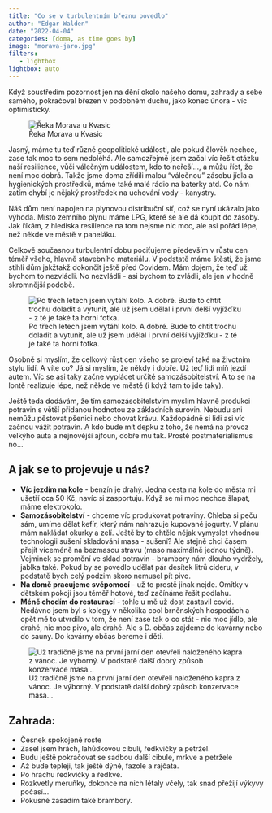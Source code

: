 ```yaml
---
title: "Co se v turbulentním březnu povedlo"
author: "Edgar Walden"
date: "2022-04-04"
categories: [doma, as time goes by]
image: "morava-jaro.jpg"
filters:
   - lightbox
lightbox: auto
---
```

Když soustředím pozornost jen na dění okolo našeho domu, zahrady a sebe samého, pokračoval březen v podobném duchu, jako konec února - víc optimisticky. 

![Řeka Morava u Kvasic](morava-jaro.jpg)

Jasný, máme tu teď různé geopolitické události, ale pokud člověk nechce, zase tak moc to sem nedoléhá. Ale samozřejmě jsem začal víc řešit otázku naší resilience, vůči válečným událostem, kdo to neřeší…, a můžu říct, že není moc dobrá. Takže jsme doma zřídili malou “válečnou” zásobu jídla a hygienických prostředků, máme také malé rádio na baterky atd. Co nám zatím chybí je nějaký prostředek na uchování vody - kanystry.

Náš dům není napojen na plynovou distribuční síť, což se nyní ukázalo jako výhoda. Místo zemního plynu máme LPG, které se ale dá koupit do zásoby. Jak říkám, z hlediska resilience na tom nejsme nic moc, ale asi pořád lépe, než někde ve městě v paneláku.

Celkově současnou turbulentní dobu pociťujeme především v růstu cen téměř všeho, hlavně stavebního materiálu. V podstatě máme štěstí, že jsme stihli dům jakžtakž dokončit ještě před Covidem. Mám dojem, že teď už bychom to nezvládli. No nezvládli - asi bychom to zvládli, ale jen v hodně skromnější podobě.

![Po třech letech jsem vytáhl kolo. A dobré. Bude to chtít trochu doladit a vytunit, ale už jsem udělal i první delší vyjížďku - z té je také ta horní fotka.](kolo-jaro.jpg)


Osobně si myslím, že celkový růst cen všeho se projeví také na životním stylu lidí. A víte co? Já si myslím, že někdy i dobře. Už teď lidi míň jezdí autem. Víc se asi taky začne vyplácet určité samozásobitelství. A to se na lontě realizuje lépe, než někde ve městě (i když tam to jde taky). 

Ještě teda dodávám, že tím samozásobitelstvím myslím hlavně produkci potravin s větší přidanou hodnotou ze základních surovin. Nebudu ani nemůžu pěstovat pšenici nebo chovat krávu. Každopádně si lidi asi víc začnou vážit potravin. A kdo bude mít depku z toho, že nemá na provoz velkýho auta a nejnovější ajfoun, dobře mu tak. Prostě postmaterialismus no…

## A jak se to projevuje u nás?

- **Víc jezdím na kole** - benzín je drahý. Jedna cesta na kole do města mi ušetří cca 50 Kč, navíc si zasportuju. Když se mi moc nechce šlapat, máme elektrokolo.
- **Samozásobitelství** - chceme víc produkovat potraviny. Chleba si peču sám, umíme dělat kefír, který nám nahrazuje kupované jogurty. V plánu mám nakládat okurky a zelí. Ještě by to chtělo nějak vymyslet vhodnou technologii sušení skladování masa - sušení? Ale stejně chci časem přejít víceméně na bezmasou stravu (maso maximálně jednou týdně). Vejminek se promění ve sklad potravin - brambory nám dlouho vydržely, jablka také. Pokud by se povedlo udělat pár desítek litrů cideru, v podstatě bych celý podzim skoro nemusel pít pivo.
- **Na domě pracujeme svépomocí** - už to prostě jinak nejde. Omítky v dětském pokoji jsou téměř hotové, teď začínáme řešit podlahu.
- **Méně chodím do restaurací** - tohle u mě už dost zastavil covid. Nedávno jsem byl s kolegy v několika cool brněnských hospodách a opět mě to utvrdilo v tom, že není zase tak o co stát - nic moc jídlo, ale drahé, nic moc pivo, ale drahé. Ale s D. občas zajdeme do kavárny nebo do sauny. Do kavárny občas bereme i děti.

![Už tradičně jsme na první jarní den otevřeli naloženého kapra z vánoc. Je výborný. V podstatě další dobrý způsob konzervace masa...](nalozeny-kapr.jpg)

## Zahrada:

- Česnek spokojeně roste
- Zasel jsem hrách, lahůdkovou cibuli, ředkvičky a petržel.
- Budu ještě pokračovat se sadbou další cibule, mrkve a petržele
- Až bude tepleji, tak ještě dýně, fazole a rajčata.
- Po hrachu ředkvičky a ředkve.
- Rozkvetly meruňky, dokonce na nich létaly včely, tak snad přežijí výkyvy počasí...
- Pokusně zasadím také brambory.
